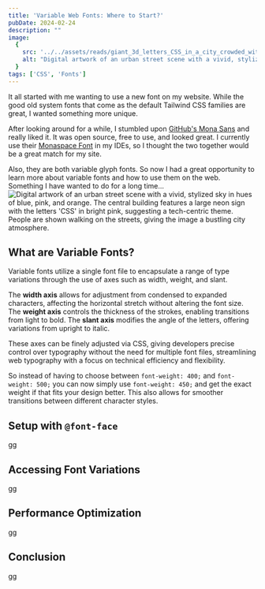 ```yaml
---
title: 'Variable Web Fonts: Where to Start?'
pubDate: 2024-02-24
description: ""
image:
  {
    src: '../../assets/reads/giant_3d_letters_CSS_in_a_city_crowded_with_techy_people.jpg',
    alt: "Digital artwork of an urban street scene with a vivid, stylized sky in hues of blue, pink, and orange. The central building features a large neon sign with the letters 'CSS' in bright pink, suggesting a tech-centric theme. People are shown walking on the streets, giving the image a bustling city atmosphere.",
  }
tags: ['CSS', 'Fonts']
---
```



It all started with me wanting to use a new font on my website. While the good old system fonts that come as the default Tailwind CSS families are great, I wanted something more unique.

After looking around for a while, I stumbled upon [GitHub's Mona Sans](https://github.com/mona-sans) and really liked it. It was open source, free to use, and looked great. I currently use their [Monaspace Font](https://monaspace.githubnext.com) in my IDEs, so I thought the two together would be a great match for my site.

Also, they are both variable glyph fonts. So now I had a great opportunity to learn more about variable fonts and how to use them on the web. Something I have wanted to do for a long time...
<Image
  src={coverImage}
  alt="Digital artwork of an urban street scene with a vivid, stylized sky in hues of blue, pink, and orange. The central building features a large neon sign with the letters 'CSS' in bright pink, suggesting a tech-centric theme. People are shown walking on the streets, giving the image a bustling city atmosphere."
  caption="The Future of Web Typography: Exploring the Dynamic World of Variable Fonts in CSS."
  lazy={false}
/>

## What are Variable Fonts?

Variable fonts utilize a single font file to encapsulate a range of type variations through the use of axes such as width, weight, and slant.

The **width axis** allows for adjustment from condensed to expanded characters, affecting the horizontal stretch without altering the font size. The **weight axis** controls the thickness of the strokes, enabling transitions from light to bold. The **slant axis** modifies the angle of the letters, offering variations from upright to italic.

These axes can be finely adjusted via CSS, giving developers precise control over typography without the need for multiple font files, streamlining web typography with a focus on technical efficiency and flexibility.

So instead of having to choose between `font-weight: 400;` and `font-weight: 500;` you can now simply use `font-weight: 450;` and get the exact weight if that fits your design better. This also allows for smoother transitions between different character styles.

## Setup with `@font-face`

gg

## Accessing Font Variations

gg

## Performance Optimization

gg

## Conclusion

gg